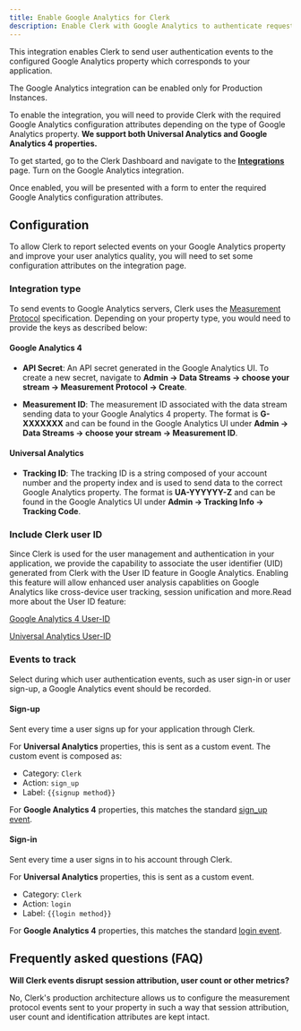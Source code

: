 ```yaml
---
title: Enable Google Analytics for Clerk
description: Enable Clerk with Google Analytics to authenticate requests to your application.
---
```


This integration enables Clerk to send user authentication events to the configured Google Analytics property which corresponds to your application.

<Callout type="info">
  The Google Analytics integration can be enabled only for Production Instances.
</Callout>

To enable the integration, you will need to provide Clerk with the required Google Analytics configuration attributes depending on the type of Google Analytics property. **We support both Universal Analytics and Google Analytics 4 properties.**

To get started, go to the Clerk Dashboard and navigate to the **[Integrations](https://dashboard.clerk.com/last-active?path=integrations)** page. Turn on the Google Analytics integration.

<Images
  width={3024}
  height={1648}
  src="/docs/images/integrations/google/integrations.webp"
  alt="The Integrations page in the Clerk Dashboard. A red arrow points to the toggle next to 'Google Analytics'."
/>

Once enabled, you will be presented with a form to enter the required Google Analytics configuration attributes.

<Images
  width={2488}
  height={1398}
  src="/docs/images/integrations/google/configuration-settings.webp"
  alt="The Google Analytics configuration form in the Clerk Dashboard."
/>

## Configuration

To allow Clerk to report selected events on your Google Analytics property and improve your user analytics quality, you will need to set some configuration attributes on the integration page.

### Integration type

To send events to Google Analytics servers, Clerk uses the [Measurement Protocol](https://developers.google.com/analytics/devguides/collection/protocol/v1) specification. Depending on your property type, you would need to provide the keys as described below:

#### Google Analytics 4

- **API Secret**: An API secret generated in the Google Analytics UI. To create a new secret, navigate to **Admin → Data Streams → choose your stream → Measurement Protocol → Create**.

<Images
  width={2488}
  height={1398}
  src="/docs/images/integrations/google/api-secret.gif"
  alt="A gif showing how to access the API secret in the Google Analytics UI."
/>

- **Measurement ID**: The measurement ID associated with the data stream sending data to your Google Analytics 4 property. The format is **G-XXXXXXX** and can be found in the Google Analytics UI under **Admin → Data Streams → choose your stream → Measurement ID**.

<Images
  width={2488}
  height={1398}
  src="/docs/images/integrations/google/measurement-id.gif"
  alt="A gif showing how to access the measurement ID in the Google Analytics UI."
/>

#### Universal Analytics

- **Tracking ID**: The tracking ID is a string composed of your account number and the property index and is used to send data to the correct Google Analytics property. The format is **UA-YYYYYY-Z** and can be found in the Google Analytics UI under **Admin → Tracking Info → Tracking Code**.

<Images
  width={2836}
  height={1061}
  src="/docs/images/integrations/google/tracking-id.webp"
  alt="A gif showing how to access the measurement ID in the Google Analytics UI."
/>

### Include Clerk user ID

Since Clerk is used for the user management and authentication in your application, we provide the capability to associate the user identifier (UID) generated from Clerk with the User ID feature in Google Analytics. Enabling this feature will allow enhanced user analysis capablities on Google Analytics like cross-device user tracking, session unification and more.Read more about the User ID feature:

[Google Analytics 4 User-ID](https://support.google.com/analytics/answer/9213390)

[Universal Analytics User-ID](https://support.google.com/analytics/answer/3123662?hl=en)

### Events to track

Select during which user authentication events, such as user sign-in or user sign-up, a Google Analytics event should be recorded.

#### Sign-up

Sent every time a user signs up for your application through Clerk.

For **Universal Analytics** properties, this is sent as a custom event. The custom event is composed as: 
  - Category: `Clerk`
  - Action: `sign_up`
  - Label: `{{signup method}}`
  
For **Google Analytics 4** properties, this matches the standard [sign_up event](https://developers.google.com/analytics/devguides/collection/ga4/reference/events#sign_up).

#### Sign-in

Sent every time a user signs in to his account through Clerk.

For **Universal Analytics** properties, this is sent as a custom event.
  - Category: `Clerk`
  - Action: `login`
  - Label: `{{login method}}`

For **Google Analytics 4** properties, this matches the standard [login event](https://developers.google.com/analytics/devguides/collection/ga4/reference/events#login).

## Frequently asked questions (FAQ)

**Will Clerk events disrupt session attribution, user count or other metrics?**

No, Clerk's production architecture allows us to configure the measurement protocol events sent to your property in such a way that session attribution, user count and identification attributes are kept intact.